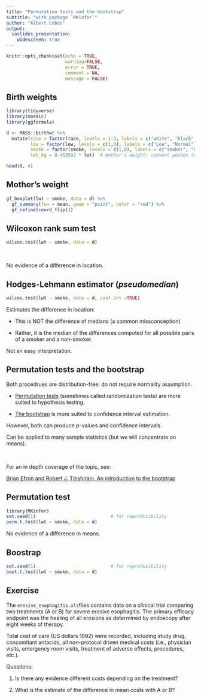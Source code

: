 ```yaml
---
title: "Permutation tests and the bootstrap"
subtitle: "with package `MKinfer`"
author: "Albert Cobos"
output: 
  ioslides_presentation:
    widescreen: true
---
```


```r

knitr::opts_chunk$set(echo = TRUE, 
                      warning=FALSE, 
                      error = TRUE,
                      comment = NA,
                      message = FALSE)
```



## Birth weights

```r
library(tidyverse)
library(mosaic)
library(ggformula)

d <- MASS::birthwt %>% 
  mutate(race = factor(race, levels = 1:3, labels = c("white", "black", "other")),
         low = factor(low, levels = c(1,0), labels = c("Low", "Normal")),
         smoke = factor(smoke, levels = c(1,0), labels = c("smoker", "non_smoker")),
         lwt_kg = 0.453592 * lwt)  # mother's weight: convert pounds to kg)

head(d, 4)        

```


## Mother's weight

```r
gf_boxplot(lwt ~ smoke, data = d) %>% 
  gf_summary(fun = mean, geom = "point", color = "red") %>% 
  gf_refine(coord_flip())

```


## Wilcoxon rank sum test 

```r
wilcox.test(lwt ~ smoke, data = d)
```

\

No evidence of a difference in location.


## Hodges-Lehmann estimator (_pseudomedian_) {.smaller}

```r
wilcox.test(lwt ~ smoke, data = d, conf.int =TRUE)
```

Estimates the difference in location:

- This is NOT the difference of medians (a common missconception)

- Rather, it is the median of the differences computed for all possible pairs of a smoker and a non-smoker.

Not an easy interpretation.


## Permutation tests and the bootstrap

Both procedrues are distribution-free: do not require normality assumption.

- [Permutation tests](https://www.jwilber.me/permutationtest/) (sometimes called randomization tests) are more suited to hypothesis testing.

- [The bootstrap](https://www.bmj.com/content/350/bmj.h2622) is more suited to confidence interval estimation.

However, both can produce p-values and confidence intervals.

Can be applied to many sample statistics (but we will concentrate on means).

\

For an in depth coverage of the topic, see:

[Brian Efron and Robert J. Tibshirani. An introduction to the bootstrap](http://www.ru.ac.bd/stat/wp-content/uploads/sites/25/2019/03/501_02_Efron_Introduction-to-the-Bootstrap.pdf)


## Permutation test 

```r
library(MKinfer)
set.seed(1)                            # for reproducibility
perm.t.test(lwt ~ smoke, data = d)
```

No evidence of a difference in means.


## Boostrap

```r

set.seed(1)                            # for reproducibility
boot.t.test(lwt ~ smoke, data = d)
```


## Exercise

The `erosive_esophagitis.xls`files contains data on a clinical trial comparing two treatments (A or B) for severe erosive esophagitis. The primary efficacy endpoint was the healing of all erosions as determined by endoscopy after eight weeks of therapy.

Total cost of care (US dollars 1992) were recorded, including study drug, concomitant antacids, all non-protocol driven medical costs (i.e., physician visits, emergency room visits, treatment of adverse effects, procedures, etc.). 

Questions:

1. Is there any evidence different costs depending on the treatment? 

1. What is the estimate of the difference in mean costs with A or B?


